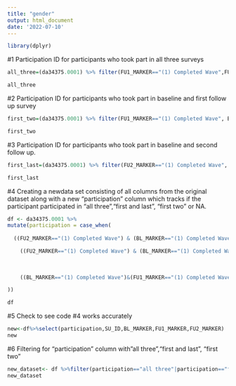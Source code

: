 ```yaml
---
title: "gender"
output: html_document
date: '2022-07-10'
---
```

```r
library(dplyr)
```

#1 Participation ID for participants who took part in all three surveys 
```r
all_three=(da34375.0001) %>% filter(FU1_MARKER=="(1) Completed Wave",FU2_MARKER=="(1) Completed Wave", BL_MARKER=="(1) Completed Wave")%>% select(SU_ID)

all_three

```

#2 Participation ID for participants who took part in baseline and first follow up survey
```r
first_two=(da34375.0001) %>% filter(FU1_MARKER=="(1) Completed Wave", BL_MARKER=="(1) Completed Wave")%>% select(SU_ID)

first_two
```

#3 Participation ID for participants who took part in baseline and second follow up. 

```r
first_last=(da34375.0001) %>% filter(FU2_MARKER=="(1) Completed Wave", BL_MARKER=="(1) Completed Wave")%>% mutate(participation=c("first and last"))%>%select(SU_ID,participation)

first_last
```


#4 Creating a newdata set consisting of all columns from the original dataset along with a new "participation" column which tracks if the participant participated in "all three","first and last", "first two" or NA.
```r
df <- da34375.0001 %>% 
mutate(participation = case_when(
  
  ((FU2_MARKER=="(1) Completed Wave") & (BL_MARKER=="(1) Completed Wave")&(FU1_MARKER=="(1) Completed Wave")) ~ "all three",

    ((FU2_MARKER=="(1) Completed Wave") & (BL_MARKER=="(1) Completed Wave")) ~ "first and last",
   
    
    
    ((BL_MARKER=="(1) Completed Wave")&(FU1_MARKER=="(1) Completed Wave")) ~ "first two"

))

df
```

#5 Check to see code #4 works accurately
```r
new<-df%>%select(participation,SU_ID,BL_MARKER,FU1_MARKER,FU2_MARKER)
new
```

#6 Filtering for "participation" column with"all three","first and last", "first two"

```r
new_dataset<- df %>%filter(participation=="all three"|participation=="first and last"|participation=="first two")
new_dataset
```

#